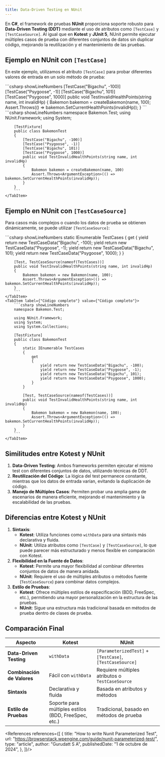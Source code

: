 ```yaml
---
title: Data-Driven Testing en NUnit
---
```


<ReadingTime/>

En **C#**, el framework de pruebas **NUnit** proporciona soporte robusto para **Data-Driven Testing (DDT)** mediante el uso de atributos como `[TestCase]` y `[TestCaseSource]`. Al igual que en **Kotest** y **JUnit 5**, NUnit permite ejecutar múltiples casos de prueba con diferentes conjuntos de datos sin duplicar código, mejorando la reutilización y el mantenimiento de las pruebas.

## Ejemplo en NUnit con `[TestCase]`

En este ejemplo, utilizamos el atributo `[TestCase]` para probar diferentes valores de entrada en un solo método de prueba:

<BoxedTabs>
    <TabItem label={"Código esencial"} value={"Código esencial"}>
        ```csharp showLineNumbers
        [TestCase("Bigachu", -100)]
        [TestCase("Psygoose", -1)]
        [TestCase("Bigachu", 101)]
        [TestCase("Psygoose", 1000)]
        public void TestInvalidHealthPoints(string name, int invalidHp)
        {
            Bakemon bakemon = createBakemon(name, 100);
            Assert.Throws<ArgumentException>(() => bakemon.SetCurrentHealthPoints(invalidHp));
        }
        ```
    </TabItem>
    <TabItem label={"Código completo"} value={"Código completo"}>
        ```csharp showLineNumbers
        namespace Bakemon.Test;
        using NUnit.Framework;
        using System;

        [TestFixture]
        public class BakemonTest
        {
            [TestCase("Bigachu", -100)]
            [TestCase("Psygoose", -1)]
            [TestCase("Bigachu", 101)]
            [TestCase("Psygoose", 1000)]
            public void TestInvalidHealthPoints(string name, int invalidHp)
            {
                Bakemon bakemon = createBakemon(name, 100)
                Assert.Throws<ArgumentException>(() => bakemon.SetCurrentHealthPoints(invalidHp));
            }
        }
        ```
    </TabItem>
</BoxedTabs>

## Ejemplo en NUnit con `[TestCaseSource]`

Para casos más complejos o cuando los datos de prueba se obtienen dinámicamente, se puede utilizar `[TestCaseSource]`:

<BoxedTabs>
    <TabItem label={"Código esencial"} value={"Código esencial"}>
        ```csharp showLineNumbers
        static IEnumerable TestCases
        {
            get
            {
                yield return new TestCaseData("Bigachu", -100);
                yield return new TestCaseData("Psygoose", -1);
                yield return new TestCaseData("Bigachu", 101);
                yield return new TestCaseData("Psygoose", 1000);
            }
        }

        [Test, TestCaseSource(nameof(TestCases))]
        public void TestInvalidHealthPoints(string name, int invalidHp)
        {
            Bakemon bakemon = new Bakemon(name, 100);
            Assert.Throws<ArgumentException>(() => bakemon.SetCurrentHealthPoints(invalidHp));
        }
        ```
    </TabItem>
    <TabItem label={"Código completo"} value={"Código completo"}>
        ```csharp showLineNumbers
        namespace Bakemon.Test;

        using NUnit.Framework;
        using System;
        using System.Collections;

        [TestFixture]
        public class BakemonTest
        {
            static IEnumerable TestCases
            {
                get
                {
                    yield return new TestCaseData("Bigachu", -100);
                    yield return new TestCaseData("Psygoose", -1);
                    yield return new TestCaseData("Bigachu", 101);
                    yield return new TestCaseData("Psygoose", 1000);
                }
            }

            [Test, TestCaseSource(nameof(TestCases))]
            public void TestInvalidHealthPoints(string name, int invalidHp)
            {
                Bakemon bakemon = new Bakemon(name, 100);
                Assert.Throws<ArgumentException>(() => bakemon.SetCurrentHealthPoints(invalidHp));
            }
        }
        ```
    </TabItem>
</BoxedTabs>

## Similitudes entre Kotest y NUnit

1. **Data-Driven Testing**: Ambos frameworks permiten ejecutar el mismo test con diferentes conjuntos de datos, utilizando técnicas de DDT.
2. **Reutilización del Código**: La lógica del test permanece constante, mientras que los datos de entrada varían, evitando la duplicación de código.
3. **Manejo de Múltiples Casos**: Permiten probar una amplia gama de escenarios de manera eficiente, mejorando el mantenimiento y la escalabilidad de las pruebas.

## Diferencias entre Kotest y NUnit

1. **Sintaxis**:
     - **Kotest**: Utiliza funciones como `withData` para una sintaxis más declarativa y fluida.
     - **NUnit**: Utiliza atributos como `[TestCase]` y `[TestCaseSource]`, lo que puede parecer más estructurado y menos flexible en comparación con Kotest.
2. **Flexibilidad en la Fuente de Datos**:
     - **Kotest**: Permite una mayor flexibilidad al combinar diferentes conjuntos de datos de manera anidada.
     - **NUnit**: Requiere el uso de múltiples atributos o métodos fuente (`TestCaseSource`) para combinar datos complejos.
3. **Estilo de Pruebas**:
     - **Kotest**: Ofrece múltiples estilos de especificación (BDD, FreeSpec, etc.), permitiendo una mayor personalización en la estructura de las pruebas.
     - **NUnit**: Sigue una estructura más tradicional basada en métodos de prueba dentro de clases de prueba.

## Comparación Final

| **Aspecto**                | **Kotest**                                           | **NUnit**                                                |
|----------------------------|------------------------------------------------------|----------------------------------------------------------|
| **Data-Driven Testing**    | `withData`                                           | `[ParameterizedTest]` + `[TestCase]`, `[TestCaseSource]` |
| **Combinación de Valores** | Fácil con `withData`                                 | Requiere múltiples atributos o `TestCaseSource`          |
| **Sintaxis**               | Declarativa y fluida                                 | Basada en atributos y métodos                            |
| **Estilo de Pruebas**      | Soporte para múltiples estilos (BDD, FreeSpec, etc.) | Tradicional, basado en métodos de prueba                 |

<References references={[
    {
        title: "How to write Nunit Parameterized Test",
        url: "https://browserstack.wpengine.com/guide/nunit-parameterized-test/",
        type: "article",
        author: "Gurudatt S A",
        publishedDate: "1 de octubre de 2024",
    },
]}/>

